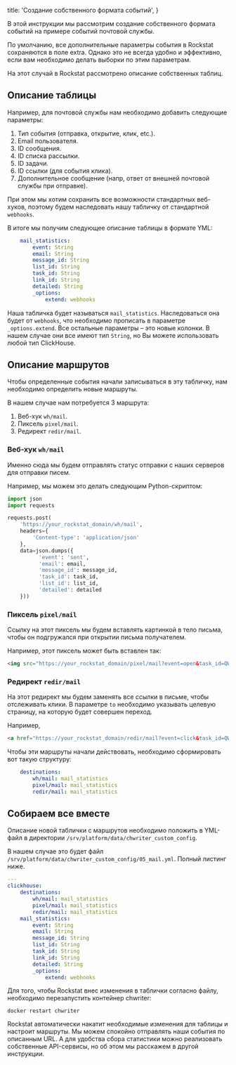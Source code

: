 
  title: 'Создание собственного формата событий',
}

В этой инструкции мы рассмотрим создание собственного формата событий на примере событий почтовой службы.

По умолчанию, все дополнительные параметры события в Rockstat сохраняются в поле extra. 
Однако это не всегда удобно и эффективно, если вам необходимо делать выборки по этим параметрам.

На этот случай в Rockstat рассмотрено описание собственных таблиц. 

## Описание таблицы

Например, для почтовой службы нам необходимо добавить следующие параметры:

1. Тип события (отправка, открытие, клик, etc.).
1. Email пользователя.
1. ID сообщения.
1. ID списка рассылки.
1. ID задачи.
1. ID ссылки (для события клика).
1. Дополнительное сообщение (напр, ответ от внешней почтовой службы при отправке).

При этом мы хотим сохранить все возможности стандартных веб-хуков, поэтому будем наследовать нашу табличку от стандартной `webhooks`.

В итоге мы получим следующее описание таблицы в формате YML:

```yaml
    mail_statistics:
        event: String
        email: String
        message_id: String
        list_id: String
        task_id: String
        link_id: String
        detailed: String
        _options:
            extend: webhooks
```

Наша табличка будет называться `mail_statistics`.
Наследоваться она будет от `webhooks`, что необходимо прописать в параметре `_options.extend`.
Все остальные параметры – это новые колонки. В нашем случае они все имеют тип `String`, но Вы можете использовать любой тип ClickHouse.

## Описание маршрутов

Чтобы определенные события начали записываться в эту табличку, нам необходимо определить новые маршруты.

В нашем случае нам потребуется 3 маршрута:

1. Веб-хук `wh/mail`. 
1. Пиксель `pixel/mail`. 
1. Редирект `redir/mail`.

### Веб-хук `wh/mail`

Именно сюда мы будем отправлять статус отправки с наших серверов для отправки писем.

Например, мы можем это делать следующим Python-скриптом:

```python
import json
import requests

requests.post(
    'https://your_rockstat_domain/wh/mail', 
    headers={
        'Content-type': 'application/json'
    },
    data=json.dumps({
          'event': 'sent',
          'email': email,
          'message_id': message_id,
          'task_id': task_id,
          'list_id': list_id,
          'detailed': detailed
    }))
```

### Пиксель `pixel/mail`

Ссылку на этот пиксель мы будем вставлять картинкой в тело письма, чтобы он подгружался при открытии письма получателем.

Например, этот пиксель может быть вставлен так:

```HTML
<img src="https://your_rockstat_domain/pixel/mail?event=open&task_id=QWERTY&message_id=QWERTY_ASDFGH&email=bob@example.com&list_id=12345"/>
```

### Редирект `redir/mail`

На этот редирект мы будем заменять все ссылки в письме, чтобы отслеживать клики. 
В параметре `to` необходимо указывать целевую страницу, на которую будет совершен переход.

Например,

```HTML
<a href="https://your_rockstat_domain/redir/mail?event=click&task_id=QWERTY&message_id=QWERTY_ASDFGH&email=bob@example.com&list_id=12345&link_id=1&to=https%3A%2F%2Fya.ru">Click me!</a>
```

Чтобы эти маршруты начали действовать, необходимо сформировать вот такую структуру:

```yaml
    destinations:
        wh/mail: mail_statistics
        pixel/mail: mail_statistics
        redir/mail: mail_statistics
```

## Собираем все вместе

Описание новой таблички с маршрутов необходимо положить в YML-файл в директории `/srv/platform/data/chwriter_custom_config`.

В нашем случае это будет файл `/srv/platform/data/chwriter_custom_config/05_mail.yml`. Полный листинг ниже.

```yaml
---
clickhouse:
    destinations:
        wh/mail: mail_statistics
        pixel/mail: mail_statistics
        redir/mail: mail_statistics
    mail_statistics:
        event: String
        email: String
        message_id: String
        list_id: String
        task_id: String
        link_id: String
        detailed: String
        _options:
            extend: webhooks
```

Для того, чтобы Rockstat внес изменения в таблички согласно файлу, необходимо перезапустить контейнер chwriter:

    docker restart chwriter

Rockstat автоматически накатит необходимые изменения для таблицы и настроит маршруты. 
Мы можем спокойно отправлять наши события по описанным URL.
А для удобства сбора статистики можно реализовать собственные API-сервисы, но об этом мы расскажем в другой инструкции.

